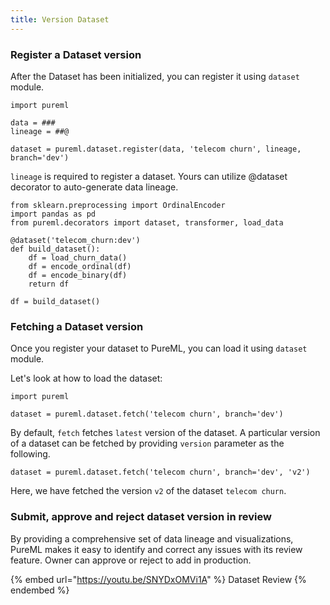 ```yaml
---
title: Version Dataset
---
```


### Register a Dataset version

After the Dataset has been initialized, you can register it using `dataset` module.

```
import pureml

data = ###
lineage = ##@

dataset = pureml.dataset.register(data, 'telecom churn', lineage, branch='dev')
```

`lineage` is required to register a dataset. Yours can utilize @dataset decorator to auto-generate data lineage.

```
from sklearn.preprocessing import OrdinalEncoder
import pandas as pd
from pureml.decorators import dataset, transformer, load_data

@dataset('telecom_churn:dev')
def build_dataset():
    df = load_churn_data() 
    df = encode_ordinal(df)
    df = encode_binary(df)
    return df

df = build_dataset()
```

### Fetching a Dataset version

Once you register your dataset to PureML, you can load it using `dataset` module.

Let's look at how to load the dataset:

```
import pureml

dataset = pureml.dataset.fetch('telecom churn', branch='dev')
```

By default, `fetch` fetches `latest` version of the dataset. A particular version of a dataset can be fetched by providing `version` parameter as the following.

```
dataset = pureml.dataset.fetch('telecom churn', branch='dev', 'v2')
```

Here, we have fetched the version `v2` of the dataset `telecom churn`.

### Submit, approve and reject dataset version in review

By providing a comprehensive set of data lineage and visualizations, PureML makes it easy to identify and correct any issues with its review feature. Owner can approve or reject to add in production.

{% embed url="https://youtu.be/SNYDxOMVi1A" %}
Dataset Review
{% endembed %}
